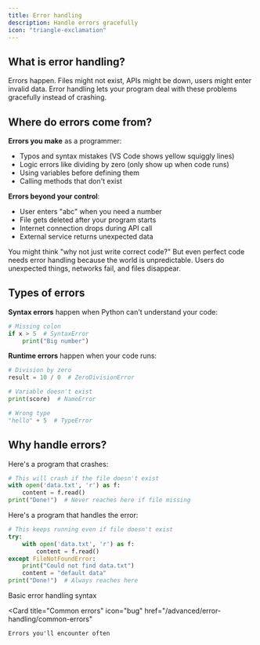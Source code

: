 ```yaml
---
title: Error handling
description: Handle errors gracefully
icon: "triangle-exclamation"
---
```


## What is error handling?

Errors happen. Files might not exist, APIs might be down, users might enter invalid data. Error handling lets your program deal with these problems gracefully instead of crashing.

## Where do errors come from?

**Errors you make** as a programmer:
- Typos and syntax mistakes (VS Code shows yellow squiggly lines)
- Logic errors like dividing by zero (only show up when code runs)
- Using variables before defining them
- Calling methods that don't exist

**Errors beyond your control**:
- User enters "abc" when you need a number
- File gets deleted after your program starts
- Internet connection drops during API call
- External service returns unexpected data

You might think "why not just write correct code?" But even perfect code needs error handling because the world is unpredictable. Users do unexpected things, networks fail, and files disappear.

## Types of errors

**Syntax errors** happen when Python can't understand your code:
```python
# Missing colon
if x > 5  # SyntaxError
    print("Big number")
```

**Runtime errors** happen when your code runs:
```python
# Division by zero
result = 10 / 0  # ZeroDivisionError

# Variable doesn't exist
print(score)  # NameError

# Wrong type
"hello" + 5  # TypeError
```

## Why handle errors?

Here's a program that crashes:
```python
# This will crash if the file doesn't exist
with open('data.txt', 'r') as f:
    content = f.read()
print("Done!")  # Never reaches here if file missing
```

Here's a program that handles the error:
```python
# This keeps running even if file doesn't exist
try:
    with open('data.txt', 'r') as f:
        content = f.read()
except FileNotFoundError:
    print("Could not find data.txt")
    content = "default data"
print("Done!")  # Always reaches here
```

<CardGroup cols={2}>
  <Card
    title="Try and except"
    icon="shield"
    href="/advanced/error-handling/try-except"
  >
    Basic error handling syntax
  </Card>
  
  <Card
    title="Common errors"
    icon="bug"
    href="/advanced/error-handling/common-errors"
  >
    Errors you'll encounter often
  </Card>
</CardGroup>